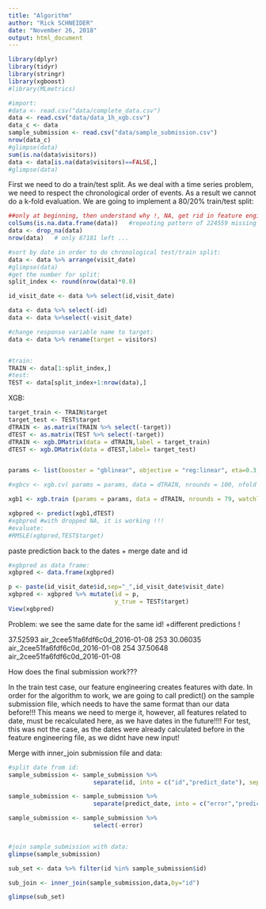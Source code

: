 ```yaml
---
title: "Algorithm"
author: "Rick SCHNEIDER"
date: "November 26, 2018"
output: html_document
---
```


```r
library(dplyr)
library(tidyr)
library(stringr)
library(xgboost)
#library(MLmetrics)
```

```r
#import:
#data <- read.csv("data/complete_data.csv")
data <- read.csv("data/data_1h_xgb.csv")
data_c <- data
sample_submission <- read.csv("data/sample_submission.csv")
nrow(data_c)
#glimpse(data)
sum(is.na(data$visitors))
data <- data[is.na(data$visitors)==FALSE,]
#glimpse(data)

```


First we need to do a train/test split. As we deal with a time series problem, we need to respect the chronological order of events. As a result we cannot do a k-fold evaluation. We are going to implement a 80/20% train/test split:

```r
##only at beginning, then understand why !, NA, get rid in feature engineering!
colSums(is.na.data.frame(data))   #repeating pattern of 224559 missing values!!! why?
data <- drop_na(data)
nrow(data)   # only 87181 left ...

#sort by date in order to do chronological test/train split:
data <- data %>% arrange(visit_date)
#glimpse(data)
#get the number for split:
split_index <- round(nrow(data)*0.8)

id_visit_date <- data %>% select(id,visit_date)

data <- data %>% select(-id)
data <- data %>%select(-visit_date)

#change response variable name to target:
data <- data %>% rename(target = visitors)


#train:
TRAIN <- data[1:split_index,]
#test:
TEST <- data[split_index+1:nrow(data),]


```

XGB:
```r
target_train <- TRAIN$target
target_test <- TEST$target
dTRAIN <- as.matrix(TRAIN %>% select(-target))
dTEST <- as.matrix(TEST %>% select(-target))
dTRAIN <- xgb.DMatrix(data = dTRAIN,label = target_train)
dTEST <- xgb.DMatrix(data = dTEST,label= target_test)


params <- list(booster = "gblinear", objective = "reg:linear", eta=0.3, gamma=0, max_depth=6, min_child_weight=1, subsample=1, colsample_bytree=1)     #we can update later at will

#xgbcv <- xgb.cv( params = params, data = dTRAIN, nrounds = 100, nfold = 5, showsd = T, stratified = T, print.every.n = 10, early.stop.round = 20, maximize = F)

xgb1 <- xgb.train (params = params, data = dTRAIN, nrounds = 79, watchlist = list(val=dTEST,train=dTRAIN), print.every.n = 10, early.stop.round = 10, maximize = F , eval_metric = "error")

xgbpred <- predict(xgb1,dTEST)
#xgbpred #with dropped NA, it is working !!!
#evaluate:
#RMSLE(xgbpred,TEST$target)
```

paste prediction back to the dates + merge date and id
```r
#xgbpred as data frame:
xgbpred <- data.frame(xgbpred)

p <- paste(id_visit_date$id,sep="_",id_visit_date$visit_date)
xgbpred <- xgbpred %>% mutate(id = p,
                              y_true = TEST$target)
View(xgbpred)


```
Problem: we see the same date for the same id! +different predictions !

37.52593
air_2cee51fa6fdf6c0d_2016-01-08
253
30.06035
air_2cee51fa6fdf6c0d_2016-01-08
254
37.50648
air_2cee51fa6fdf6c0d_2016-01-08








How does the final submission work???

In the train test case, our feature engineering creates features with date. In order for the algorithm to work, we are going to call predict() on the sample submission file, which needs to have the same format than our data before!!! This means we need to merge it, however, all features related to date, must be recalculated here, as we have dates in the future!!!! For test, this was not the case, as the dates were already calculated before in the feature engineering file, as we didnt have new input!


Merge with inner_join submission file and data:
```r

#split date from id:  
sample_submission <- sample_submission %>% 
                        separate(id, into = c("id","predict_date"), sep=20)  

sample_submission <- sample_submission %>% 
                        separate(predict_date, into = c("error","predict_date"), sep=1) 

sample_submission <- sample_submission %>% 
                        select(-error)


#join sample_submission with data:
glimpse(sample_submission)

sub_set <- data %>% filter(id %in% sample_submission$id)

sub_join <- inner_join(sample_submission,data,by="id")

glimpse(sub_set)


```





